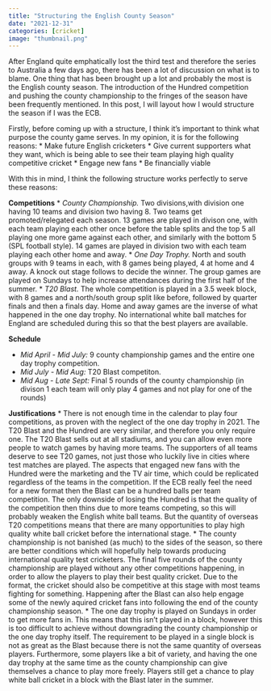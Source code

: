 ```yaml
---
title: "Structuring the English County Season"
date: "2021-12-31"
categories: [cricket]
image: "thumbnail.png"
---
```


After England quite emphatically lost the third test and therefore the series to Australia a few days ago, there has been a lot of discussion on what is to blame. One thing that has been brought up a lot and probably the most is the English county season. The introduction of the Hundred competition and pushing the county championship to the fringes of the season have been frequently mentioned.  In this post, I will layout how I would structure the season if I was the ECB.

Firstly, before coming up with a structure, I think it's important to think what purpose the county game serves. In my opinion, it is for the following reasons:
* Make future English cricketers
* Give current supporters what they want, which is being able to see their team playing high quality competitive cricket
* Engage new fans
* Be financially viable

With this in mind, I think the following structure works perfectly to serve these reasons:

**Competitions**
* *County Championship.* Two divisions,with division one having 10 teams and division two having 8. Two teams get promoted/relegated each season. 13 games are played in divison one, with each team playing each other once before the table splits and the top 5 all playing one more game against each other, and similarly with the bottom 5 (SPL football style). 14 games are played in division two with each team playing each other home and away.
* *One Day Trophy.* North and south groups with 9 teams in each, with 8 games being played, 4 at home and 4 away. A knock out stage follows to decide the winner. The group games are played on Sundays to help increase attendances during the first half of the summer.
* *T20 Blast.* The whole competition is played in a 3.5 week block, with 8 games and a north/south group split like before, followed by quarter finals and then a finals day. Home and away games are the inverse of what happened in the one day trophy. No international white ball matches for England are scheduled during this so that the best players are available.

**Schedule**

* *Mid April - Mid July:* 9 county championship games and the entire one day trophy competition.
* *Mid July - Mid Aug:* T20 Blast competiton.
* *Mid Aug - Late Sept:* Final 5 rounds of the county championship (in divison 1 each team will only play 4 games and not play for one of the rounds)

**Justifications**
* There is not enough time in the calendar to play four competitions, as proven with the neglect of the one day trophy in 2021. The T20 Blast and the Hundred are very similar, and therefore you only require one. The T20 Blast sells out at all stadiums, and you can allow even more people to watch games by having more teams. The supporters of all teams deserve to see T20 games, not just those who luckily live in cities where test matches are played. The aspects that engaged new fans with the Hundred were the marketing and the TV air time, which could be replicated regardless of the teams in the competition. If the ECB really feel the need for a new format then the Blast can be a hundred balls per team competition. The only downside of losing the Hundred is that the quality of the competition then thins due to more teams competing, so this will probably weaken the English white ball teams. But the quantity of overseas T20 competitions means that there are many opportunities to play high quality white ball cricket before the international stage.
* The county championship is not banished (as much) to the sides of the season, so there are better conditions which will hopefully help towards producing international quality test cricketers. The final five rounds of the county championship are played without any other competitions happening, in order to allow the players to play their best quality cricket. Due to the format, the cricket should also be competitive at this stage with most teams fighting for something. Happening after the Blast can also help engage some of the newly aquired cricket fans into following the end of the county championship season.
* The one day trophy is played on Sundays in order to get more fans in. This means that this isn't played in a block, however this is too difficult to achieve without downgrading the county championship or the one day trophy itself. The requirement to be played in a single block is not as great as the Blast because there is not the same quantity of overseas players. Furthermore, some players like a bit of variety, and having the one day trophy at the same time as the county championship can give themselves a chance to play more freely. Players still get a chance to play white ball cricket in a block with the Blast later in the summer.